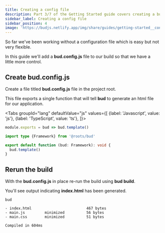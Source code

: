 ```yaml
---
title: Creating a config file
description: Part 3/7 of the Getting Started guide covers creating a bud.config.js file
sidebar_label: Creating a config file
sidebar_position: 4
image: 'https://budjs.netlify.app/img/share/guides/getting-started__config.png'
---
```



So far we've been working without a configuration file which is easy but not very flexible.

In this guide we'll add a **bud.config.js** file to our build so that we have a little more control.

## Create bud.config.js

Create a file titled **bud.config.js** file in the project root.

This file exports a single function that will tell **bud** to generate an html file for our application.

<Tabs
  groupId="lang"
  defaultValue="js"
  values={[
    {label: 'Javascript', value: 'js'},
    {label: 'TypeScript', value: 'ts'},
  ]}>
  <TabItem value="js">

```js title='bud.config.js'
module.exports = bud => bud.template()
```

  </TabItem>
  <TabItem value="ts">

```ts title='bud.config.ts'
import type {Framework} from '@roots/bud'

export default function (bud: Framework): void {
  bud.template()
}
```

  </TabItem>
</Tabs>

## Rerun the build

With the **bud.config.js** in place re-run the build using **bud build**.

You'll see output indicating **index.html** has been generated.

```shell {3} title='$ bud build'
bud

- index.html                         467 bytes
- main.js         minimized          56 bytes
- main.css        minimized          51 bytes

Compiled in 604ms
```
